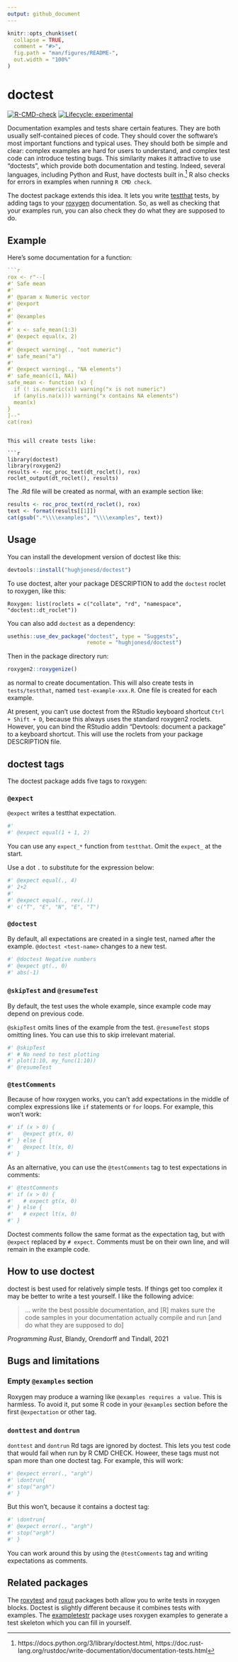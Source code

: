 ```yaml
---
output: github_document
---
```


<!-- README.md is generated from README.Rmd. Please edit that file -->

```r
knitr::opts_chunk$set(
  collapse = TRUE,
  comment = "#>",
  fig.path = "man/figures/README-",
  out.width = "100%"
)
```

# doctest


<!-- badges: start -->
[![R-CMD-check](https://github.com/hughjonesd/doctest/actions/workflows/R-CMD-check.yaml/badge.svg)](https://github.com/hughjonesd/doctest/actions/workflows/R-CMD-check.yaml)
[![Lifecycle: experimental](https://img.shields.io/badge/lifecycle-experimental-orange.svg)](https://lifecycle.r-lib.org/articles/stages.html#experimental)
<!-- badges: end -->

Documentation examples and tests share certain features. They are both usually
self-contained pieces of code. They should cover the software's most important
functions and typical uses. They should both be simple and clear: complex
examples are hard for users to understand, and complex test code can introduce
testing bugs. This similarity makes it attractive to use "doctests", which
provide both documentation and testing. Indeed, several languages, including
Python and Rust, have doctests built in.[^1] R also checks for errors in
examples when running `R CMD check`.

[^1]: https://docs.python.org/3/library/doctest.html,
https://doc.rust-lang.org/rustdoc/write-documentation/documentation-tests.html

The doctest package extends this idea. It lets you write 
[testthat](https://testthat.r-lib.org/) tests,
by adding tags to your [roxygen](https://roxygen2.r-lib.org/) documentation.
So, as well as checking that your examples run, you can also check they
do what they are supposed to do.


## Example

Here's some documentation for a function:

```r
```r
rox <- r"--[
#' Safe mean
#' 
#' @param x Numeric vector
#' @export
#' 
#' @examples
#' 
#' x <- safe_mean(1:3)
#' @expect equal(x, 2)
#' 
#' @expect warning(., "not numeric")
#' safe_mean("a")
#'
#' @expect warning(., "NA elements")
#' safe_mean(c(1, NA))
safe_mean <- function (x) {
  if (! is.numeric(x)) warning("x is not numeric")
  if (any(is.na(x))) warning("x contains NA elements")
  mean(x)
}
]--"
cat(rox)
```
```

This will create tests like:

```r
library(doctest)
library(roxygen2)
results <- roc_proc_text(dt_roclet(), rox)
roclet_output(dt_roclet(), results)
```

The .Rd file will be created as normal, with an example section like:

```r
results <- roc_proc_text(rd_roclet(), rox)
text <- format(results[[1]])
cat(gsub(".*\\\\examples", "\\\\examples", text))
```


## Usage

You can install the development version of doctest like this:

``` r
devtools::install("hughjonesd/doctest")
```

To use doctest, alter your package DESCRIPTION to add the `doctest`
roclet to roxygen, like this:

```
Roxygen: list(roclets = c("collate", "rd", "namespace", "doctest::dt_roclet")) 
```

You can also add `doctest` as a dependency:

```r
usethis::use_dev_package("doctest", type = "Suggests", 
                         remote = "hughjonesd/doctest")
```

Then in the package directory run:

```r
roxygen2::roxygenize()
```

as normal to create documentation. This will also create tests in
`tests/testthat`, named `test-example-xxx.R`. One file is created for each
example.

At present, you can't use doctest from the RStudio keyboard shortcut
`Ctrl + Shift + D`, because this always uses the standard roxygen2 roclets. 
However, you can bind the RStudio addin "Devtools: document a package" to a
keyboard shortcut. This will use the roclets from your package DESCRIPTION file.

## doctest tags

The doctest package adds five tags to roxygen:

### `@expect`

`@expect` writes a testthat expectation.

```r
#'
#' @expect equal(1 + 1, 2)

```

You can use any `expect_*` function from `testthat`. Omit the `expect_` at the
start.

Use a dot `.` to substitute for the expression below:

```r
#' @expect equal(., 4)
#' 2+2
#'
#' @expect equal(., rev(.))
#' c("T", "E", "N", "E", "T")
```


### `@doctest`

By default, all expectations are created in a single test, named after the
example. `@doctest <test-name>` changes to a new test.

```r
#' @doctest Negative numbers
#' @expect gt(., 0)
#' abs(-1)
```


### `@skipTest` and `@resumeTest`

By default, the test uses the whole example, since example code may depend
on previous code.

`@skipTest` omits lines of the example from the test. `@resumeTest` stops
omitting lines. You can use this to skip irrelevant material.

```r
#' @skipTest
#' # No need to test plotting
#' plot(1:10, my_func(1:10))
#' @resumeTest
```


### `@testComments`

Because of how roxygen works, you can't add expectations in the middle
of complex expressions like `if` statements or `for` loops. For example, this
won't work:

```r
#' if (x > 0) {
#'   @expect gt(x, 0)
#' } else {
#'   @expect lt(x, 0)
#' }
```

As an alternative, you can use the `@testComments` tag to test expectations in comments:

```r
#' @testComments
#' if (x > 0) {
#'   # expect gt(x, 0)
#' } else {
#'   # expect lt(x, 0)
#' }
```

Doctest comments follow the same format as the expectation tag, but with
`@expect` replaced by `# expect`. Comments must be on their own line, and
will remain in the example code. 


## How to use doctest

doctest is best used for relatively simple tests. If things get too complex
it may be better to write a test yourself. I like the following advice:

> ... write the best possible documentation, and [R] makes sure the code
> samples in your documentation actually compile and run [and do what they
> are supposed to do]

*Programming Rust*, Blandy, Orendorff and Tindall, 2021


## Bugs and limitations

### Empty `@examples` section

Roxygen may produce a warning like `@examples requires a value`. This is 
harmless. To avoid it, put some R code in your `@examples` section before
the first `@expectation` or other tag.

### `donttest` and `dontrun`

`donttest` and `dontrun` Rd tags are ignored by doctest. This lets you
test code that would fail when run by R CMD CHECK. Howeer, these tags must
not span more than one doctest tag. For example, this will work:

```r
#' @expect error(., "argh")
#' \dontrun{
#' stop("argh")
#' }
```

But this won't, because it contains a doctest tag:

```r
#' \dontrun{
#' @expect error(., "argh")
#' stop("argh")
#' }
```

You can work around this by using the `@testComments` tag and writing
expectations as comments.

## Related packages

The [roxytest](https://mikldk.github.io/roxytest/) and
[roxut](https://github.com/bryanhanson/roxut) packages both allow you to write
tests in roxygen blocks. Doctest is slightly different because it combines tests
with examples. The [exampletestr](https://github.com/rorynolan/exampletestr/)
package uses roxygen examples to generate a test skeleton which you can fill in
yourself.


